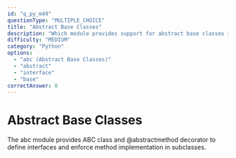 ```yaml
---
id: "q_py_m49"
questionType: "MULTIPLE_CHOICE"
title: "Abstract Base Classes"
description: "Which module provides support for abstract base classes in Python?"
difficulty: "MEDIUM"
category: "Python"
options:
  - "abc (Abstract Base Classes)"
  - "abstract"
  - "interface"
  - "base"
correctAnswer: 0
---
```


# Abstract Base Classes

The abc module provides ABC class and @abstractmethod decorator to define interfaces and enforce method implementation in subclasses.
